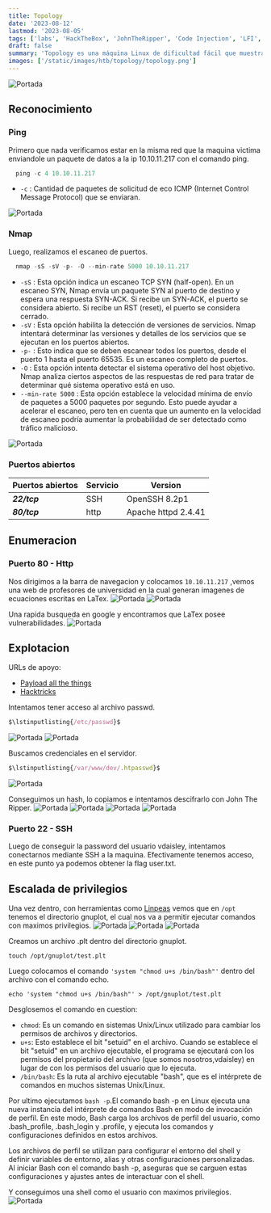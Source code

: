 ```yaml
---
title: Topology
date: '2023-08-12'
lastmod: '2023-08-05'
tags: ['labs', 'HackTheBox', 'JohnTheRipper', 'Code Injection', 'LFI', 'Directory Traversal']
draft: false
summary: 'Topology es una máquina Linux de dificultad fácil que muestra una aplicación web "LaTeX" susceptible a una vulnerabilidad de inclusión de archivos locales (LFI). Explotar la falla LFI permite recuperar un archivo `.htpasswd` que contiene una contraseña hash. Al descifrar el hash de la contraseña, se obtiene acceso "SSH" a la máquina, lo que revela un cronjob "root" que ejecuta archivos "gnuplot". La creación de un archivo `.plt` malicioso permite la escalada de privilegios. .'
images: ['/static/images/htb/topology/topology.png']
---
```


![Portada](/static/images/htb/topology/topology.png)

<TOCInline toc={props.toc} exclude="Introduccion" />

## Reconocimiento

### Ping

Primero que nada verificamos estar en la misma red que la maquina victima enviandole un paquete de datos a la ip 10.10.11.217 con el comando ping.

```js
  ping -c 4 10.10.11.217
```

- `-c` : Cantidad de paquetes de solicitud de eco ICMP (Internet Control Message Protocol) que se enviaran.

![Portada](/static/images/htb/topology/1.png)

### Nmap

Luego, realizamos el escaneo de puertos.

```js
  nmap -sS -sV -p- -O --min-rate 5000 10.10.11.217
```

- `-sS` : Esta opción indica un escaneo TCP SYN (half-open). En un escaneo SYN, Nmap envía un paquete SYN al puerto de destino y espera una respuesta SYN-ACK. Si recibe un SYN-ACK, el puerto se considera abierto. Si recibe un RST (reset), el puerto se considera cerrado.
- `-sV` : Esta opción habilita la detección de versiones de servicios. Nmap intentará determinar las versiones y detalles de los servicios que se ejecutan en los puertos abiertos.
- `-p-` : Esto indica que se deben escanear todos los puertos, desde el puerto 1 hasta el puerto 65535. Es un escaneo completo de puertos.
- `-O` : Esta opción intenta detectar el sistema operativo del host objetivo. Nmap analiza ciertos aspectos de las respuestas de red para tratar de determinar qué sistema operativo está en uso.
- `--min-rate 5000` : Esta opción establece la velocidad mínima de envío de paquetes a 5000 paquetes por segundo. Esto puede ayudar a acelerar el escaneo, pero ten en cuenta que un aumento en la velocidad de escaneo podría aumentar la probabilidad de ser detectado como tráfico malicioso.

![Portada](/static/images/htb/topology/2.png)

### Puertos abiertos

| Puertos abiertos | Servicio | Version             |
| ---------------- | -------- | ------------------- |
| **_22/tcp_**     | SSH      | OpenSSH 8.2p1       |
| **_80/tcp_**     | http     | Apache httpd 2.4.41 |

## Enumeracion

### Puerto 80 - Http

Nos dirigimos a la barra de navegacion y colocamos `10.10.11.217` ,vemos una web de profesores de universidad
en la cual generan imagenes de ecuaciones escritas en LaTex.
![Portada](/static/images/htb/topology/3.png)
![Portada](/static/images/htb/topology/4.png)

Una rapida busqueda en google y encontramos que LaTex posee vulnerabilidades.
![Portada](/static/images/htb/topology/5.png)

## Explotacion

URLs de apoyo:

- [Payload all the things](https://github.com/swisskyrepo/PayloadsAllTheThings/tree/master/LaTeX%20Injection)
- [Hacktricks](https://book.hacktricks.xyz/pentesting-web/formula-doc-latex-injection)

Intentamos tener acceso al archivo passwd.

```js
$\lstinputlisting{/etc/passwd}$
```

![Portada](/static/images/htb/topology/6.png)
![Portada](/static/images/htb/topology/7.png)

Buscamos credenciales en el servidor.

```js
$\lstinputlisting{/var/www/dev/.htpasswd}$
```

![Portada](/static/images/htb/topology/8.png)

Conseguimos un hash, lo copiamos e intentamos descifrarlo con John The Ripper.
![Portada](/static/images/htb/topology/9.png)
![Portada](/static/images/htb/topology/10.png)
![Portada](/static/images/htb/topology/11.png)
![Portada](/static/images/htb/topology/12.png)

### Puerto 22 - SSH

Luego de conseguir la password del usuario vdaisley, intentamos conectarnos mediante SSH a la maquina.
Efectivamente tenemos acceso, en este punto ya podemos obtener la flag user.txt.

## Escalada de privilegios

Una vez dentro, con herramientas como [Linpeas](https://github.com/carlospolop/PEASS-ng/tree/master)
vemos que en `/opt` tenemos el directorio gnuplot, el cual nos va a permitir ejecutar comandos con maximos privilegios.
![Portada](/static/images/htb/topology/13.png)
![Portada](/static/images/htb/topology/14.png)
![Portada](/static/images/htb/topology/15.png)

Creamos un archivo .plt dentro del directorio gnuplot.

```
touch /opt/gnuplot/test.plt
```

Luego colocamos el comando `'system "chmod u+s /bin/bash"'` dentro del archivo con el comando echo.

```
echo 'system "chmod u+s /bin/bash"' > /opt/gnuplot/test.plt
```

Desglosemos el comando en cuestion:

- `chmod`: Es un comando en sistemas Unix/Linux utilizado para cambiar los permisos de archivos y directorios.
- `u+s`: Esto establece el bit "setuid" en el archivo. Cuando se establece el bit "setuid" en un archivo ejecutable, el programa se ejecutará con los permisos del propietario del archivo (que somos nosotros,vdaisley) en lugar de con los permisos del usuario que lo ejecuta.
- `/bin/bash`: Es la ruta al archivo ejecutable "bash", que es el intérprete de comandos en muchos sistemas Unix/Linux.

Por ultimo ejecutamos `bash -p`.El comando bash -p en Linux ejecuta una nueva instancia del intérprete de comandos Bash en modo de invocación de perfil. En este modo, Bash carga los archivos de perfil del usuario, como .bash_profile, .bash_login y .profile, y ejecuta los comandos y configuraciones definidos en estos archivos.

Los archivos de perfil se utilizan para configurar el entorno del shell y definir variables de entorno, alias y otras configuraciones personalizadas. Al iniciar Bash con el comando bash -p, aseguras que se carguen estas configuraciones y ajustes antes de interactuar con el shell.

Y conseguimos una shell como el usuario con maximos privilegios.
![Portada](/static/images/htb/topology/16.png)
